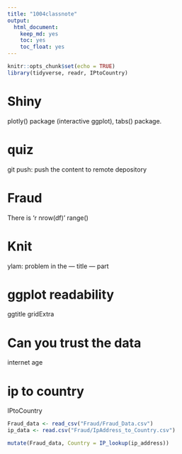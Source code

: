 ```yaml
---
title: "1004classnote"
output: 
  html_document: 
    keep_md: yes
    toc: yes
    toc_float: yes
---
```


```r
knitr::opts_chunk$set(echo = TRUE)
library(tidyverse, readr, IPtoCountry)
```

# Shiny
plotly() package (interactive ggplot), tabs() package.

# quiz 
git push: push the content to remote depository

# Fraud 
There is 'r nrow(df)'
range()

# Knit
ylam: problem in the --- title --- part

# ggplot readability
ggtitle
gridExtra

# Can you trust the data
internet age

# ip to country
IPtoCountry
```r
Fraud_data <- read_csv("Fraud/Fraud_Data.csv")
ip_data <- read.csv("Fraud/IpAddress_to_Country.csv")
```

```r
mutate(Fraud_data, Country = IP_lookup(ip_address))
```

